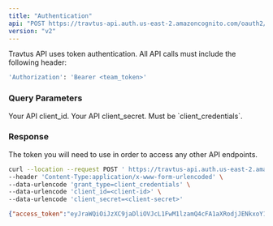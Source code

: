 ```yaml
---
title: "Authentication"
api: "POST https://travtus-api.auth.us-east-2.amazoncognito.com/oauth2/token"
version: "v2"
---
```


Travtus API uses token authentication. All API calls must include the following header:

```bash
'Authorization': 'Bearer <team_token>'
```

### Query Parameters

<ParamField query="client_id" type="string">
  Your API client_id.
</ParamField>

<ParamField query="client_secret" type="string">
  Your API client_secret.
</ParamField>

<ParamField query="grant_type" type="string">
    Must be `client_credentials`.
</ParamField>

### Response

<ResponseField name="access_token" type="string">
  The token you will need to use in order to access any other API endpoints.
</ResponseField>

<RequestExample>

```bash Example Request
curl --location --request POST ' https://travtus-api.auth.us-east-2.amazoncognito.com/oauth2/token' \
--header 'Content-Type:application/x-www-form-urlencoded' \
--data-urlencode 'grant_type=client_credentials' \
--data-urlencode 'client_id=<client-id>' \
--data-urlencode 'client_secret=<client-secret>'
```

</RequestExample>

<ResponseExample>

```json Response
{"access_token":"eyJraWQiOiJzXC9jaDliOVJcL1FwM1lzamQ4cFA1aXRodjJENkxoY1lqSFp4YVE4cFVXNmM9IiwiYWxnIjoiUlMyNTYifQ.eyJzdWIiOiIzaDc5aGs0c29mdXNiM2Z0Z25rMTMzZzBqNCIsInRva2VuX3VzZSI6ImFjY2VzcyIsInNjb3BlIjoidHJhdnR1cy1hcGlcL2tub3dsZWRnZS1ncmFwaCIsImF1dGhfdGltZSI6MTcwNTQ4ODc5OCwiaXNzIjoiaHR0cHM6XC9cL2NvZ25pdG8taWRwLnVzLWVhc3QtMi5hbWF6b25hd3MuY29tXC91cy1lYXN0LTJfa21KUXNXQVJKIiwiZXhwIjoxNzA1NDkyMzk4LCJpYXQiOjE3MDU0ODg3OTgsInZlcnNpb24iOjIsImp0aSI6Ijc4OGU5MGIxLTBjYjMtNGRhYi04ZTcxLTY1MTBmZWJjOWMzNiIsImNsaWVudF9pZCI6IjNoNzloazRzb2Z1c2IzZnRnbmsxMzNnMGo0In0.ig8jULH9Y01bvFtUAR_XJO5ljR60mo3XdFXiA58qbNpKSNwvJx1tqpLLOSYTG19O_ZrPBpOAT-kPPlYyL9mqacQvybr_CeWkFp_9WuQP8zSEvrDbg7_jwXN4JYSItEVc_NSs2PArUhYEB_gkOOSs814-DO726L6hUr3R6rn1Wk3bz-KU--U9gI9xh0cvQ0RGD1bCryTAG9qSmrz0LR8Dw96jrCPU0Sgv57gXvJ8M1Z-7oa8ajnwfRJaRGQired8coOt9mFiYPjR5GJWW5QCPELpOTKFJRWfi5nc9vvyKLJgdPeGqQyqruj_bBgA7b9hkwePbpNPRt6f9WVl11ip12w","expires_in":3600,"token_type":"Bearer"}
```

</ResponseExample>
